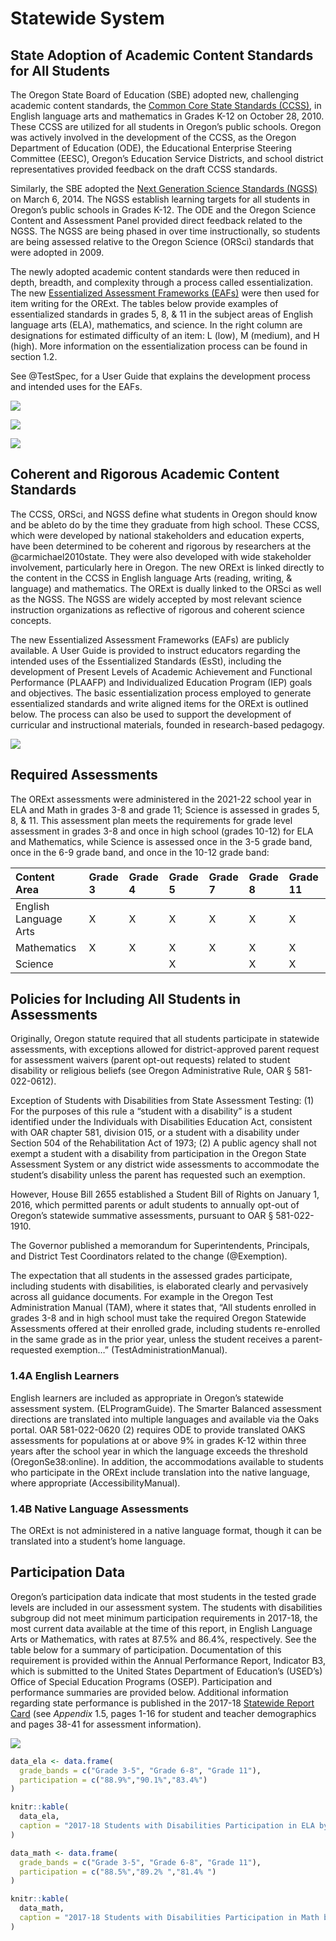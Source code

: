 # Statewide System

## State Adoption of Academic Content Standards for All Students

The Oregon State Board of Education (SBE) adopted new, challenging academic
content standards, the [Common Core State Standards
(CCSS)](https://www.oregon.gov/ode/educator-resources/standards/Pages/default.aspx),
in English language arts and mathematics in Grades K-12 on October 28, 2010.
These CCSS are utilized for all students in Oregon's public schools. Oregon was
actively involved in the development of the CCSS, as the Oregon Department of
Education (ODE), the Educational Enterprise Steering Committee (EESC), Oregon's
Education Service Districts, and school district representatives provided
feedback on the draft CCSS standards.

Similarly, the SBE adopted the [Next Generation Science Standards
(NGSS)](https://www.oregon.gov/ode/educator-resources/standards/science/Pages/Science-Standards.aspx) on March 6, 2014. The NGSS establish learning targets for all
students in Oregon's public schools in Grades K-12. The ODE and the Oregon
Science Content and Assessment Panel provided direct feedback related to the
NGSS. The NGSS are being phased in over time instructionally, so students are
being assessed relative to the Oregon Science (ORSci) standards that were
adopted in 2009.

The newly adopted academic content standards were then reduced in depth,
breadth, and complexity through a process called essentialization. The new
[Essentialized Assessment Frameworks
(EAFs)](http://www.brtprojects.org/publications/training-modules) 
were then used for item writing for the ORExt. The tables below provide examples
of essentialized standards in grades 5, 8, & 11 in the subject areas of English
language arts (ELA), mathematics, and science. In the right column are
designations for estimated difficulty of an item: L (low), M (medium), and H
(high). More information on the essentialization process can be found in section
1.2.

See @TestSpec, for a User Guide that explains the development
process and intended uses for the EAFs.

![](img/Grade5.png)

![](img/Grade8.png)

![](img/Grade11.png)

## Coherent and Rigorous Academic Content Standards

The CCSS, ORSci, and NGSS define what students in Oregon should know and be
ableto do by the time they graduate from high school. These CCSS, which were
developed by national stakeholders and education experts, have been determined
to be coherent and rigorous by researchers at the @carmichael2010state. They
were also developed with wide stakeholder involvement, particularly here in
Oregon. The new ORExt is linked directly to the content in the CCSS in English
language Arts (reading, writing, & language) and mathematics. The ORExt is
dually linked to the ORSci as well as the NGSS. The NGSS are widely accepted by
most relevant science instruction organizations as reflective of rigorous and
coherent science concepts.

The new Essentialized Assessment Frameworks (EAFs) are publicly available. A
User Guide is provided to instruct educators regarding the intended uses of the
Essentialized Standards (EsSt), including the development of Present Levels of
Academic Achievement and Functional Performance (PLAAFP) and Individualized
Education Program (IEP) goals and objectives. The basic essentialization process
employed to generate essentialized standards and write aligned items for the
ORExt is outlined below. The process can also be used to support the development
of curricular and instructional materials, founded in research-based pedagogy.

![](img/essentialization.png){fig-alt="Alternate assessment essentialization process flowchart."}

## Required Assessments

The ORExt assessments were administered in the 2021-22 school year in ELA and
Math in grades 3-8 and grade 11; Science is assessed in grades 5, 8, & 11. This
assessment plan meets the requirements for grade level assessment in grades 3-8
and once in high school (grades 10-12) for ELA and Mathematics, while Science is
assessed once in the 3-5 grade band, once in the 6-9 grade band, and once in the
10-12 grade band:

| **Content Area**      | **Grade 3** | **Grade 4** | **Grade 5** | **Grade 7** | **Grade 8** | **Grade 11** |
| :-------------------- | :---------- | :---------- | :---------- | :---------- | :---------- | :----------- |
| English Language Arts | X           | X           | X           | X           | X           | X            |
| Mathematics           | X           | X           | X           | X           | X           | X            |
| Science               |             |             | X           |             | X           | X            |

## Policies for Including All Students in Assessments

Originally, Oregon statute required that all students participate in statewide
assessments, with exceptions allowed for district-approved parent request for
assessment waivers (parent opt-out requests) related to student disability or
religious beliefs (see Oregon Administrative Rule, OAR § 581-022-0612).

Exception of Students with Disabilities from State Assessment Testing: (1) For
the purposes of this rule a "student with a disability" is a student identified
under the Individuals with Disabilities Education Act, consistent with OAR
chapter 581, division 015, or a student with a disability under Section 504 of
the Rehabilitation Act of 1973; (2) A public agency shall not exempt a student
with a disability from participation in the Oregon State Assessment System or
any district wide assessments to accommodate the student's disability unless the
parent has requested such an exemption.
    
However, House Bill 2655 established a Student Bill of Rights on January 1,
2016, which permitted parents or adult students to annually opt-out of Oregon's
statewide summative assessments, pursuant to OAR § 581-022-1910.

The Governor published a memorandum for Superintendents, Principals, and
District Test Coordinators related to the change (@Exemption).

The expectation that all students in the assessed grades participate, including
students with disabilities, is elaborated clearly and pervasively across all
guidance documents. For example in the Oregon Test Administration Manual (TAM),
where it states that, "All students enrolled in grades 3-8 and in high school
must take the required Oregon Statewide Assessments offered at their enrolled
grade, including students re-enrolled in the same grade as in the prior year,
unless the student receives a parent-requested exemption..." (TestAdministrationManual).

### 1.4A English Learners {.unnumbered}

English learners are included as appropriate in Oregon's statewide assessment
system. (ELProgramGuide). The Smarter Balanced assessment
directions are translated into multiple languages and available via the Oaks
portal. OAR 581-022-0620 (2) requires ODE to provide translated OAKS assessments
for populations at or above 9% in grades K-12 within three years after the
school year in which the language exceeds the threshold (OregonSe38:online).
In addition, the accommodations available to students who participate in the
ORExt include translation into the native language, where appropriate (AccessibilityManual).

### 1.4B Native Language Assessments {.unnumbered}

The ORExt is not administered in a native language format, though it can be
translated into a student's home language.

## Participation Data

Oregon's participation data indicate that most students in the tested grade
levels are included in our assessment system. The students with disabilities
subgroup did not meet minimum participation requirements in 2017-18, the most
current data available at the time of this report, in English Language Arts or
Mathematics, with rates at 87.5% and 86.4%, respectively. See the table below
for a summary of participation. Documentation of this requirement is provided
within the Annual Performance Report, Indicator B3, which is submitted to the
United States Department of Education's (USED's) Office of Special Education
Programs (OSEP). Participation and performance summaries are provided below.
Additional information regarding state performance is published in the 2017-18
[Statewide Report
Card](https://www.oregon.gov/ode/schools-and-districts/reportcards/Documents/rptcard2018.pdf)
 (see *Appendix* 1.5, pages 1-16 for student and teacher
demographics and pages 38-41 for assessment information).

![](img/Participation.png)

```r
data_ela <- data.frame(
  grade_bands = c("Grade 3-5", "Grade 6-8", "Grade 11"),
  participation = c("88.9%","90.1%","83.4%")
)

knitr::kable(
  data_ela,
  caption = "2017-18 Students with Disabilities Participation in ELA by Grade"
)

data_math <- data.frame(
  grade_bands = c("Grade 3-5", "Grade 6-8", "Grade 11"),
  participation = c("88.5%","89.2% ","81.4% ")
)

knitr::kable(
  data_math,
  caption = "2017-18 Students with Disabilities Participation in Math by Grade"
)
```
